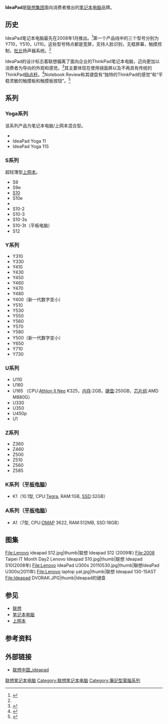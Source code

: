 {{NoteTA|G1=IT}}
{{Hatnote|本文介绍的是IdeaPad笔记本电脑。关于同名的平板电脑品牌，见[[IdeaPad平板电脑|IdeaPad平板电脑]]。}}
{{Infobox information appliance
|name = IdeaPad
| logo               = IdeaPad logo 2.svg
| photo              = [[File:Lenovo_IdeaPad_S10e_Swedish_keyboard.JPG|frameless]]
|developer = [[联想集团|联想集团]]
|type = [[笔记本电脑|笔记本电脑]]
|first_release_date = 2008年1月
}}
'''IdeaPad'''是[[联想集团|联想集团]]面向消费者推出的[[笔记本电脑|笔记本电脑]]品牌。

== 历史 ==
IdeaPad笔记本电脑最先在2008年1月推出。<ref name="first">{{cite web |title= New from Lenovo: three IdeaPad notebook s |author= Sal Cangeloso |work= Geek.com blog |url= http://www.geek.com/articles/chips/new-from-lenovo-three-ideapad-notebooks-2008013/ |date= 2008-01-03 |accessdate= 2011-06-02 |archive-date= 2012-10-16 |archive-url= https://web.archive.org/web/20121016050842/http://www.geek.com/articles/chips/new-from-lenovo-three-ideapad-notebooks-2008013/ |dead-url= no }}</ref>第一个产品线中的三个型号分别为Y710，Y510，U110。这些型号特点都是宽屏，支持人脸识别，无框屏幕，触摸控制，[[杜比實驗室|杜比]]扬声器系统。<ref name="first"/>

IdeaPad的设计标志着联想偏离了面向企业的ThinkPad笔记本电脑，迈向更加以消费者为导向的外观和感觉。<ref name="IdeaPad Consumer Oriented Design">{{cite web|title=Lenovo IdeaPad Hands-On Roundup|url=http://www.notebookreview.com/default.asp?newsID=4188|quote=For starters, the design of the IdeaPads marks a significant change for Lenovo. Unlike the "all business" classic ThinkPad line that Lenovo inherited from IBM, the IdeaPads have a sleek, refined look with a very consumer-focused feel.|accessdate=2013-08-23|archive-date=2013-11-05|archive-url=https://web.archive.org/web/20131105083135/http://www.notebookreview.com/default.asp?newsID=4188|dead-url=no}}</ref>其主要体现在使用镜面屏以及不再具有传统的ThinkPad[[指点杆|指点杆]]。<ref>{{cite web|title=Lenovo IdeaPad Hands-On Roundup|url=http://www.notebookreview.com/default.asp?newsID=4188|quote=The glossy screens feature a flush-mount bezel which makes the transition from LCD to keyboard look incredibly smooth. Speaking of keyboards, the keyboards on both the Y510 and the Y710 have a distinctive "ThinkPad feel" when typing ... despite the loss of the iconic red trackpoint in the middle of the keyboard.|accessdate=2013-08-23|archive-date=2013-11-05|archive-url=https://web.archive.org/web/20131105083135/http://www.notebookreview.com/default.asp?newsID=4188|dead-url=no}}</ref>Notebook Review称其键盘有“独特的ThinkPad的感觉”和“平稳灵敏的触摸板和触摸板按钮”。<ref>{{cite web|title=Lenovo IdeaPad Hands-On Roundup|url=http://www.notebookreview.com/default.asp?newsID=4188|quote=Speaking of keyboards, the keyboards on both the Y510 and the Y710 have a distinctive "ThinkPad feel" when typing ... despite the loss of the iconic red trackpoint in the middle of the keyboard. The touchpad and touchpad buttons were also smooth and responsive.|accessdate=2013-08-23|archive-date=2013-11-05|archive-url=https://web.archive.org/web/20131105083135/http://www.notebookreview.com/default.asp?newsID=4188|dead-url=no}}</ref>

== 系列 ==

=== Yoga系列 ===
该系列产品为笔记本电脑/上网本混合型。
*{{link-en|联想IdeaPad Yoga 13|Lenovo IdeaPad Yoga 13|IdeaPad Yoga 13}}
*IdeaPad Yoga 11
*IdeaPad Yoga 11S

=== S系列 ===
超轻薄型[[上网本|上网本]]。
* S9
* S9e
* [[Lenovo_IdeaPad_S10|S10]]
* S10e
* {{Tsl|en|Lenovo IdeaPad S12||Lenovo IdeaPad S12}}
* S10-2
* S10-3
* S10-3s
* S10-3t（平板电脑）
* S12

=== Y系列 ===  
* Y310
* Y330
* Y410
* Y430
* Y450
* Y460
* Y470
* Y480
* Y400（新一代数字变小）
* Y510
* Y530
* Y550
* Y560
* Y570
* Y580
* Y500（新一代数字变小）
* Y650
* Y710
* Y730

=== U系列 ===
* U110
* U160
* U165 （CPU:[[Athlon_II_Neo|Athlon II Neo]] K325，[[内存|内存]]:2GB，[[硬盘|硬盘]]:250GB，[[芯片组|芯片组]]:AMD M880G）
* U330
* U350
* U450p
* U1

=== Z系列 ===
* Z360
* Z460
* Z500
* Z510
* Z560
* Z585

=== K系列（[[平板电脑|平板电脑]]）===
* K1（10.1型, CPU:[[NVIDIA_Tegra|Tegra]], RAM:1GB, [[Flash_SSD|SSD]]:32GB）

=== A系列（[[平板电脑|平板电脑]]） ===
* A1（7型, CPU:[[Texas_Instruments_OMAP|OMAP]] 3622, RAM:512MB, SSD:16GB）

==图集==
<gallery>
File:Lenovo ideapad S12.jpg|thumb|联想 Ideapad S12 (2009年)
File:2008 Taipei IT Month Day2 Lenovo Ideapad S10.jpg|thumb|联想 Ideapad S10(2008年)
File:Lenovo IdeaPad U300s 20110530.jpg|thumb|聯想IdeaPad U300s(2011年)
File:Lenovo laptop yat.jpg|thumb|联想 Ideapad 130-15AST
File:Ideapad DVORAK.JPG|thumb|Ideapad的键盘
</gallery>
== 参见 ==
*[[联想|联想]]
*[[笔记本电脑|笔记本电脑]]
*[[上网本|上网本]]

== 参考资料 ==
{{reflist}}

== 外部链接 ==
* [https://web.archive.org/web/20130901005236/http://appserver.lenovo.com.cn/Lenovo_Brand_List.aspx?CategoryID=1 联想中国_ideapad]

{{联想集团}}
{{上网本}}
{{Windows tablets}}
{{commonscat|IdeaPad}}

[[Category:2008年面世的產品|联想笔记本电脑]]
[[Category:联想笔记本电脑|Category:联想笔记本电脑]]
[[Category:筆記型電腦系列|Category:筆記型電腦系列]]
